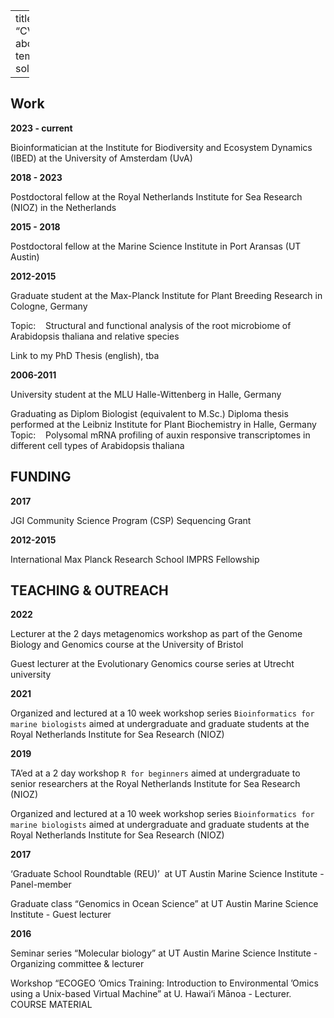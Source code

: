 
---
title: "CV"
about:
  template: solana

---

## Work

**2023 - current**

Bioinformatician at the Institute for Biodiversity and Ecosystem Dynamics (IBED) at the University of Amsterdam (UvA)


**2018 - 2023**

Postdoctoral fellow at the Royal Netherlands Institute for Sea Research (NIOZ) in the Netherlands

**2015 - 2018**

Postdoctoral fellow at the Marine Science Institute in Port Aransas (UT Austin)

**2012-2015**

Graduate student at the Max-Planck Institute for Plant Breeding Research in Cologne, Germany

Topic:    Structural and functional analysis of the root microbiome of Arabidopsis thaliana and relative species

Link to my PhD Thesis (english), tba

**2006-2011** 

University student at the MLU Halle-Wittenberg in Halle, Germany

Graduating as Diplom Biologist (equivalent to M.Sc.)
Diploma thesis performed at the Leibniz Institute for Plant Biochemistry in Halle, Germany
Topic:    Polysomal mRNA profiling of auxin responsive transcriptomes in different cell types of Arabidopsis thaliana


## FUNDING

**2017**

JGI Community Science Program (CSP) Sequencing Grant

**2012-2015**

International Max Planck Research School IMPRS Fellowship




## TEACHING & OUTREACH


**2022**

Lecturer at the 2 days metagenomics workshop as part of the Genome Biology and Genomics course at the University of Bristol

Guest lecturer at the Evolutionary Genomics course series at Utrecht university


**2021**

Organized and lectured at a 10 week workshop series `Bioinformatics for marine biologists` aimed at undergraduate and graduate students at the Royal Netherlands Institute for Sea Research (NIOZ)

**2019**

TA'ed at a 2 day workshop `R for beginners` aimed at undergraduate to senior researchers at the Royal Netherlands Institute for Sea Research (NIOZ)

Organized and lectured at a 10 week workshop series `Bioinformatics for marine biologists` aimed at undergraduate and graduate students at the Royal Netherlands Institute for Sea Research (NIOZ)

**2017**

‘Graduate School Roundtable (REU)’  at UT Austin Marine Science Institute -Panel-member

Graduate class "Genomics in Ocean Science" at UT Austin Marine Science Institute - Guest lecturer

**2016**

Seminar series "Molecular biology" at UT Austin Marine Science Institute - Organizing committee & lecturer

Workshop "ECOGEO 'Omics Training: Introduction to Environmental 'Omics using a Unix-based Virtual Machine" at U. Hawai‘i Mānoa - Lecturer. COURSE MATERIAL





